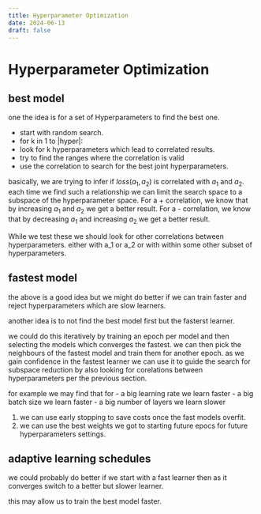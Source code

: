 ```yaml
---
title: Hyperparameter Optimization 
date: 2024-06-13
draft: false
---
```



# Hyperparameter Optimization


## best model

one the idea is for a set of Hyperparameters to find the best one.

- start with random search.
 - for k in 1 to |hyper|:
 - look for k hyperparameters which lead to correlated results.
 - try to find the ranges where the correlation is valid
 - use the correlation to search for the best joint hyperparameters.

basically, we are trying to infer if $loss(a_1,a_2)$ is correlated with $a_1$ and $a_2$.
each time we find such a relationship we can limit the search space to a subspace of the hyperparameter space.
For a + correlation, we know that by increasing $a_1$ and $a_2$ we get a better result.
For a - correlation, we know that by decreasing $a_1$ and increasing $a_2$ we get a better result.

While we test these we should look for other correlations between hyperparameters.
either with a_1 or a_2 or with within some other subset of hyperparameters.

## fastest model

the above is a good idea but we might do better if we can train faster and reject hyperparameters which are slow learners.

another idea is to not find the best model first but the fasterst learner.

we could do this iteratively by training an epoch per model and then selecting the models which converges the fastest.
we can then pick the neighbours of the fastest model and train them for another epoch.
as we gain confidence in the fastest learner we can use it to guide the search for subspace reduction by 
also looking for corelations between hyperparameters per the previous section.

for example we may find that for
- a big learning rate we learn faster
- a big batch size we learn faster
- a big number of layers we learn slower

1. we can use early stopping to save costs once the fast models overfit.
2. we can use the best weights we got to starting future epocs for future 
   hyperparameters settings.

## adaptive learning schedules

we could probably do better if we start with a fast learner then as it converges
switch to a better but slower learner.

this may allow us to train the best model faster.



